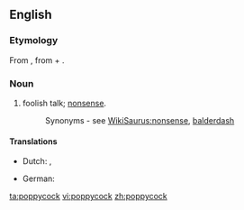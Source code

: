 ==English==

===Etymology===
From {{etyl|nl}} {{term|pappekak|lang=nl}}, from {{term|pap||mush|lang=nl}} + {{term|kak||''(vulgar)'' dung|lang=nl}}.

===Noun===
{{en-noun|-}}

# {{colloquial}} foolish talk; [[nonsense]].
#: Synonyms - see [[WikiSaurus:nonsense]], [[balderdash]]

====Translations====
{{trans-top|nonsense}}
* Dutch: {{t-|nl|onzin}}, {{t+|nl|nonsens}}
{{trans-mid}}
* German: {{t+|de|Quatsch|m}}
{{trans-bottom}}

[[ta:poppycock]]
[[vi:poppycock]]
[[zh:poppycock]]